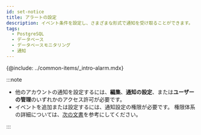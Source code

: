 ```yaml
---
id: set-notice
title: アラートの設定
description: イベント条件を設定し、さまざまな形式で通知を受け取ることができます。
tags:
  - PostgreSQL
  - データベース
  - データベースモニタリング
  - 通知
---
```


{@include: ../common-items/_intro-alarm.mdx}

:::note

-   他のアカウントの通知を設定するには、**編集**、**通知の設定**、または**ユーザーの管理**のいずれかのアクセス許可が必要です。
-   イベントを追加または設定するには、通知設定の権限が必要です。 権限体系の詳細については、[次の文書](../project/project-structure)を参考にしてください。

:::

